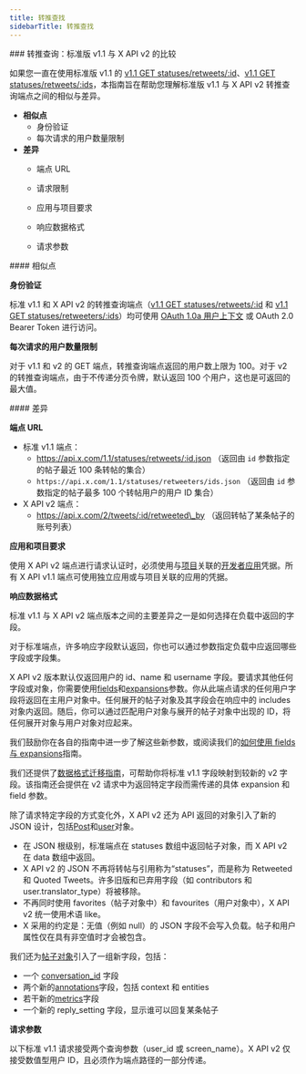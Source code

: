 ```yaml
---
title: 转推查找
sidebarTitle: 转推查找
---
```


<div id="retweets-lookup-standard-v11-compared-to-x-api-v2">
  ### 转推查询：标准版 v1.1 与 X API v2 的比较
</div>

如果您一直在使用标准版 v1.1 的 [v1.1 GET statuses/retweets/:id](https://developer.x.com/en/docs/twitter-api/v1/tweets/post-and-engage/api-reference/get-statuses-retweets-id)、[v1.1 GET statuses/retweets/:ids](https://developer.x.com/en/docs/twitter-api/v1/tweets/post-and-engage/api-reference/get-statuses-retweeters-ids)，本指南旨在帮助您理解标准版 v1.1 与 X API v2 转推查询端点之间的相似与差异。

- **相似点**
  - 身份验证
  - 每次请求的用户数量限制
- **差异**
  - 端点 URL

  - 请求限制

  - 应用与项目要求

  - 响应数据格式

  - 请求参数

<div id="similarities">
  #### 相似点
</div>

**身份验证**

标准 v1.1 和 X API v2 的转推查询端点（[v1.1 GET statuses/retweets/:id](https://developer.x.com/en/docs/twitter-api/v1/tweets/post-and-engage/api-reference/get-statuses-retweets-id) 和 [v1.1 GET statuses/retweeters/:ids](https://developer.x.com/en/docs/twitter-api/v1/tweets/post-and-engage/api-reference/get-statuses-retweeters-ids)）均可使用 [OAuth 1.0a 用户上下文](https://developer.x.com/content/developer-twitter/resources/fundamentals/authentication) 或 OAuth 2.0 Bearer Token 进行访问。

**每次请求的用户数量限制**

对于 v1.1 和 v2 的 GET 端点，转推查询端点返回的用户数上限为 100。对于 v2 的转推查询端点，由于不传递分页令牌，默认返回 100 个用户，这也是可返回的最大值。

<div id="differences">
  #### 差异
</div>

**端点 URL**

- 标准 v1.1 端点：
  - https://api.x.com/1.1/statuses/retweets/:id.json
    （返回由 `id` 参数指定的帖子最近 100 条转帖的集合）
  - `https://api.x.com/1.1/statuses/retweeters/ids.json`
    （返回由 `id` 参数指定的帖子最多 100 个转帖用户的用户 ID 集合）
- X API v2 端点：
  - https://api.x.com/2/tweets/:id/retweeted\_by
    （返回转帖了某条帖子的账号列表）

**应用和项目要求**

使用 X API v2 端点进行请求认证时，必须使用与[项目](/zh/resources/fundamentals/developer-apps)关联的[开发者应用](/zh/resources/fundamentals/developer-apps)凭据。所有 X API v1.1 端点可使用独立应用或与项目关联的应用的凭据。

**响应数据格式**

标准 v1.1 与 X API v2 端点版本之间的主要差异之一是如何选择在负载中返回的字段。

对于标准端点，许多响应字段默认返回，你也可以通过参数指定负载中应返回哪些字段或字段集。

X API v2 版本默认仅返回用户的 id、name 和 username 字段。要请求其他任何字段或对象，你需要使用[fields](/zh/x-api/fundamentals/fields)和[expansions](/zh/x-api/fundamentals/expansions)参数。你从此端点请求的任何用户字段将返回在主用户对象中。任何展开的帖子对象及其字段会在响应中的 includes 对象内返回。随后，你可以通过匹配用户对象与展开的帖子对象中出现的 ID，将任何展开对象与用户对象对应起来。

我们鼓励你在各自的指南中进一步了解这些新参数，或阅读我们的[如何使用 fields 与 expansions](/zh/x-api/fundamentals/data-dictionary#how-to-use-fields-and-expansions)指南。

我们还提供了[数据格式迁移指南](/zh/x-api/migrate/data-format-migration#migrating-from-standard-v1-1s-data-format-to-v2)，可帮助你将标准 v1.1 字段映射到较新的 v2 字段。该指南还会提供在 v2 请求中为返回特定字段而需传递的具体 expansion 和 field 参数。
 

除了请求特定字段的方式变化外，X API v2 还为 API 返回的对象引入了新的 JSON 设计，包括[Post](/zh/x-api/fundamentals/data-dictionary#tweet)和[user](/zh/x-api/fundamentals/data-dictionary#user)对象。

- 在 JSON 根级别，标准端点在 statuses 数组中返回帖子对象，而 X API v2 在 data 数组中返回。 
- X API v2 的 JSON 不再将转帖与引用称为“statuses”，而是称为 Retweeted 和 Quoted Tweets。许多旧版和已弃用字段（如 contributors 和 user.translator\_type）将被移除。 
- 不再同时使用 favorites（帖子对象中）和 favourites（用户对象中），X API v2 统一使用术语 like。 
- X 采用的约定是：无值（例如 null）的 JSON 字段不会写入负载。帖子和用户属性仅在具有非空值时才会被包含。 
   

我们还为[帖子对象](/zh/x-api/fundamentals/data-dictionary#tweet)引入了一组新字段，包括：

- 一个 [conversation\_id](/zh/x-api/fundamentals/conversation-id) 字段
- 两个新的[annotations](/zh/x-api/fundamentals/post-annotations)字段，包括 context 和 entities
- 若干新的[metrics](/zh/x-api/fundamentals/metrics)字段
- 一个新的 reply\_setting 字段，显示谁可以回复某条帖子

**请求参数**

以下标准 v1.1 请求接受两个查询参数（user\_id 或 screen\_name）。X API v2 仅接受数值型用户 ID，且必须作为端点路径的一部分传递。